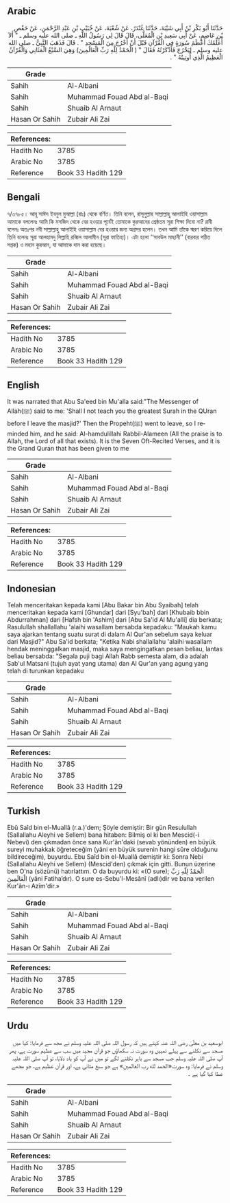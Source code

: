 ## Arabic


<div dir="rtl" lang="ar" style={{fontSize:'larger',backgroundColor:'#f8f9fa',padding:20}}>
حَدَّثَنَا أَبُو بَكْرِ بْنُ أَبِي شَيْبَةَ، حَدَّثَنَا غُنْدَرٌ، عَنْ شُعْبَةَ، عَنْ خُبَيْبِ بْنِ عَبْدِ الرَّحْمَنِ، عَنْ حَفْصِ بْنِ عَاصِمٍ، عَنْ أَبِي سَعِيدِ بْنِ الْمُعَلَّى، قَالَ قَالَ لِي رَسُولُ اللَّهِ ـ صلى الله عليه وسلم ـ ‏"‏ أَلاَ أُعَلِّمُكَ أَعْظَمَ سُورَةٍ فِي الْقُرْآنِ قَبْلَ أَنْ أَخْرُجَ مِنَ الْمَسْجِدِ ‏"‏ ‏.‏ قَالَ فَذَهَبَ النَّبِيُّ ـ صلى الله عليه وسلم ـ لِيَخْرُجَ فَأَذْكَرْتُهُ فَقَالَ ‏"‏ ‏(‏ الْحَمْدُ لِلَّهِ رَبِّ الْعَالَمِينَ)‏ وَهِيَ السَّبْعُ الْمَثَانِي وَالْقُرْآنُ الْعَظِيمُ الَّذِي أُوتِيتُهُ ‏"‏ ‏.‏
</div>
<div style={{backgroundColor:'#f8f9fa',padding:20, marginBottom: 10}}><table> <thead> <tr> <th>Grade</th> <th></th> </tr> </thead> <tbody> <tr><td>Sahih</td><td>Al-Albani</td></tr><tr><td>Sahih</td><td>Muhammad Fouad Abd al-Baqi</td></tr><tr><td>Sahih</td><td>Shuaib Al Arnaut</td></tr><tr><td>Hasan Or Sahih</td><td>Zubair Ali Zai</td></tr></tbody></table><table> <thead> <tr> <th>References:</th> <th></th> </tr> </thead> <tbody><tr><td>Hadith No</td><td>3785</td></tr><tr><td>Arabic No</td><td>3785</td></tr><tr><td>Reference</td><td>Book 33 Hadith 129</td></tr></tbody></table></div>

## Bengali


<div dir="ltr" lang="bn" style={{fontSize:'larger',backgroundColor:'#f8f9fa',padding:20}}>
৭/৩৭৮৫। আবূ সাঈদ ইবনুল মুআল্লা (রাঃ) থেকে বর্ণিত। তিনি বলেন, রাসূলুল্লাহ সাল্লাল্লাহু আলাইহি ওয়াসাল্লাম আমাকে বললেনঃ আমি কি মসজিদ থেকে বের হওয়ার পূর্বেই তোমাকে কুরআনের শ্রেষ্ঠতম সূরা শিক্ষা দিবো না? রাবী বলেনঃ অতঃপর নবী সাল্লাল্লাহু আলাইহি ওয়াসাল্লাম বের হওয়ার জন্য অগ্রসর হলেন। তখন আমি তাঁকে স্মরণ করিয়ে দিলে তিনি বলেনঃ সূরা আলহামদু লিল্লাহি রব্বিল আলামীন (সূরা ফাতিহা)। এটা হলো ‘‘সাবউল মাছানী’’ (বারবার পঠিত সপ্তক) ও মহান কুরআন, যা আমাকে দান করা হয়েছে।
</div>
<div style={{backgroundColor:'#f8f9fa',padding:20, marginBottom: 10}}><table> <thead> <tr> <th>Grade</th> <th></th> </tr> </thead> <tbody> <tr><td>Sahih</td><td>Al-Albani</td></tr><tr><td>Sahih</td><td>Muhammad Fouad Abd al-Baqi</td></tr><tr><td>Sahih</td><td>Shuaib Al Arnaut</td></tr><tr><td>Hasan Or Sahih</td><td>Zubair Ali Zai</td></tr></tbody></table><table> <thead> <tr> <th>References:</th> <th></th> </tr> </thead> <tbody><tr><td>Hadith No</td><td>3785</td></tr><tr><td>Arabic No</td><td>3785</td></tr><tr><td>Reference</td><td>Book 33 Hadith 129</td></tr></tbody></table></div>

## English


<div dir="ltr" lang="en" style={{fontSize:'larger',backgroundColor:'#f8f9fa',padding:20}}>
It was narrated that Abu Sa'eed bin Mu'alla said:"The Messenger of Allah(ﷺ) said to me: 'Shall I not teach you the greatest Surah in the QUran before I leave the masjid?' Then the Propeht(ﷺ) went to leave, so I reminded him, and he said: Al-hamdulillahi Rabbil-Alameen (All the praise is to Allah, the Lord of all that exists). It is the Seven Oft-Recited Verses, and it is the Grand Quran that has been given to me
</div>
<div style={{backgroundColor:'#f8f9fa',padding:20, marginBottom: 10}}><table> <thead> <tr> <th>Grade</th> <th></th> </tr> </thead> <tbody> <tr><td>Sahih</td><td>Al-Albani</td></tr><tr><td>Sahih</td><td>Muhammad Fouad Abd al-Baqi</td></tr><tr><td>Sahih</td><td>Shuaib Al Arnaut</td></tr><tr><td>Hasan Or Sahih</td><td>Zubair Ali Zai</td></tr></tbody></table><table> <thead> <tr> <th>References:</th> <th></th> </tr> </thead> <tbody><tr><td>Hadith No</td><td>3785</td></tr><tr><td>Arabic No</td><td>3785</td></tr><tr><td>Reference</td><td>Book 33 Hadith 129</td></tr></tbody></table></div>

## Indonesian


<div dir="ltr" lang="id" style={{fontSize:'larger',backgroundColor:'#f8f9fa',padding:20}}>
Telah menceritakan kepada kami [Abu Bakar bin Abu Syaibah] telah menceritakan kepada kami [Ghundar] dari [Syu'bah] dari [Khubaib bbin Abdurrahman] dari [Hafsh bin 'Ashim] dari [Abu Sa'id Al Mu'alli] dia berkata; Rasulullah shallallahu 'alaihi wasallam bersabda kepadaku: "Maukah kamu saya ajarkan tentang suatu surat di dalam Al Qur'an sebelum saya keluar dari Masjid?" Abu Sa'id berkata; "Ketika Nabi shallallahu 'alaihi wasallam hendak meninggalkan masjid, maka saya mengingatkan pesan beliau, lantas beliau bersabda: "Segala puji bagi Allah Rabb semesta alam, dia adalah Sab'ul Matsani (tujuh ayat yang utama) dan Al Qur'an yang agung yang telah di turunkan kepadaku
</div>
<div style={{backgroundColor:'#f8f9fa',padding:20, marginBottom: 10}}><table> <thead> <tr> <th>Grade</th> <th></th> </tr> </thead> <tbody> <tr><td>Sahih</td><td>Al-Albani</td></tr><tr><td>Sahih</td><td>Muhammad Fouad Abd al-Baqi</td></tr><tr><td>Sahih</td><td>Shuaib Al Arnaut</td></tr><tr><td>Hasan Or Sahih</td><td>Zubair Ali Zai</td></tr></tbody></table><table> <thead> <tr> <th>References:</th> <th></th> </tr> </thead> <tbody><tr><td>Hadith No</td><td>3785</td></tr><tr><td>Arabic No</td><td>3785</td></tr><tr><td>Reference</td><td>Book 33 Hadith 129</td></tr></tbody></table></div>

## Turkish


<div dir="ltr" lang="tr" style={{fontSize:'larger',backgroundColor:'#f8f9fa',padding:20}}>
Ebû Saîd bin el-Muallâ (r.a.)'dem; Şöyle demiştir: Bir gün Resulullah (Sallallahu Aleyhi ve Sellem) bana hitaben: Bilmiş ol ki ben Mescid(-i Nebevi) den çıkmadan önce sana Kur'ân'daki (sevab yönünden) en büyük sureyi muhakkak öğreteceğim (yâni en büyük surenin hangi sûre olduğunu bildireceğim), buyurdu. Ebu Saîd bin el-Muallâ demiştir ki: Sonra Nebi (Sallallahu Aleyhi ve Sellem) (Mescid'den) çıkmak için gitti. Bunun üzerine ben O'na (sözünü) hatırlattım. O da buyurdu ki: «(O sure); الْحَمْدُ لِلّهِ رَبِّ الْعَالَمِينَ (yâni Fatiha’dır). O sure es-Sebu'l-Mesânî (adlı)dir ve bana verilen Kur'ân-ı Azîm'dir.»
</div>
<div style={{backgroundColor:'#f8f9fa',padding:20, marginBottom: 10}}><table> <thead> <tr> <th>Grade</th> <th></th> </tr> </thead> <tbody> <tr><td>Sahih</td><td>Al-Albani</td></tr><tr><td>Sahih</td><td>Muhammad Fouad Abd al-Baqi</td></tr><tr><td>Sahih</td><td>Shuaib Al Arnaut</td></tr><tr><td>Hasan Or Sahih</td><td>Zubair Ali Zai</td></tr></tbody></table><table> <thead> <tr> <th>References:</th> <th></th> </tr> </thead> <tbody><tr><td>Hadith No</td><td>3785</td></tr><tr><td>Arabic No</td><td>3785</td></tr><tr><td>Reference</td><td>Book 33 Hadith 129</td></tr></tbody></table></div>

## Urdu


<div dir="rtl" lang="ur" style={{fontSize:'larger',backgroundColor:'#f8f9fa',padding:20}}>
ابوسعید بن معلّیٰ رضی اللہ عنہ کہتے ہیں کہ رسول اللہ صلی اللہ علیہ وسلم نے مجھ سے فرمایا: کیا میں مسجد سے نکلنے سے پہلے تمہیں وہ سورت نہ سکھاؤں جو قرآن مجید میں سب سے عظیم سورت ہے، پھر آپ صلی اللہ علیہ وسلم جب مسجد سے باہر نکلنے لگے تو میں نے آپ کو یاد دلایا، تو آپ صلی اللہ علیہ وسلم نے فرمایا: وہ سورت«الحمد لله رب العالمين» ہے جو سبع مثانی ہے، اور قرآن عظیم ہے، جو مجھے عطا کیا گیا ہے ۔
</div>
<div style={{backgroundColor:'#f8f9fa',padding:20, marginBottom: 10}}><table> <thead> <tr> <th>Grade</th> <th></th> </tr> </thead> <tbody> <tr><td>Sahih</td><td>Al-Albani</td></tr><tr><td>Sahih</td><td>Muhammad Fouad Abd al-Baqi</td></tr><tr><td>Sahih</td><td>Shuaib Al Arnaut</td></tr><tr><td>Hasan Or Sahih</td><td>Zubair Ali Zai</td></tr></tbody></table><table> <thead> <tr> <th>References:</th> <th></th> </tr> </thead> <tbody><tr><td>Hadith No</td><td>3785</td></tr><tr><td>Arabic No</td><td>3785</td></tr><tr><td>Reference</td><td>Book 33 Hadith 129</td></tr></tbody></table></div>